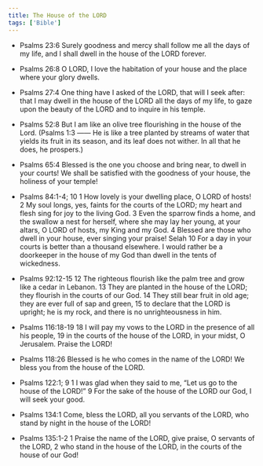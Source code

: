 ```yaml
---
title: The House of the LORD
tags: ['Bible']
---
```


- Psalms 23:6
Surely goodness and mercy shall follow me all the days of my life, and I shall dwell in the house of the LORD forever.

- Psalms 26:8
O LORD, I love the habitation of your house and the place where your glory dwells.

- Psalms 27:4
One thing have I asked of the LORD, that will I seek after: that I may dwell in the house of the LORD all the days of my life, to gaze upon the beauty of the LORD and to inquire in his temple.

- Psalms 52:8
But I am like an olive tree flourishing in the house of the Lord.
(Psalms 1:3 —— He is like a tree planted by streams of water that yields its fruit in its season, and its leaf does not wither. In all that he does, he prospers.)

- Psalms 65:4
Blessed is the one you choose and bring near, to dwell in your courts! We shall be satisfied with the goodness of your house, the holiness of your temple!

- Psalms 84:1-4; 10
1 How lovely is your dwelling place, O LORD of hosts!
2 My soul longs, yes, faints for the courts of the LORD; my heart and flesh sing for joy to the living God.
3 Even the sparrow finds a home, and the swallow a nest for herself, where she may lay her young, at your altars, O LORD of hosts, my King and my God.
4 Blessed are those who dwell in your house, ever singing your praise! Selah
10 For a day in your courts is better than a thousand elsewhere. I would rather be a doorkeeper in the house of my God than dwell in the tents of wickedness.

- Psalms 92:12-15
12 The righteous flourish like the palm tree and grow like a cedar in Lebanon.
13 They are planted in the house of the LORD; they flourish in the courts of our God.
14 They still bear fruit in old age; they are ever full of sap and green, 
15 to declare that the LORD is upright; he is my rock, and there is no unrighteousness in him.

- Psalms 116:18-19
18 I will pay my vows to the LORD in the presence of all his people,
19 in the courts of the house of the LORD, in your midst, O Jerusalem. Praise the LORD!

- Psalms 118:26
Blessed is he who comes in the name of the LORD! We bless you from the house of the LORD.

- Psalms 122:1; 9
1 I was glad when they said to me, “Let us go to the house of the LORD!”
9 For the sake of the house of the LORD our God, I will seek your good.

- Psalms 134:1
Come, bless the LORD, all you servants of the LORD, who stand by night in the house of the LORD!

- Psalms 135:1-2
1 Praise the name of the LORD, give praise, O servants of the LORD,
2 who stand in the house of the LORD, in the courts of the house of our God!
